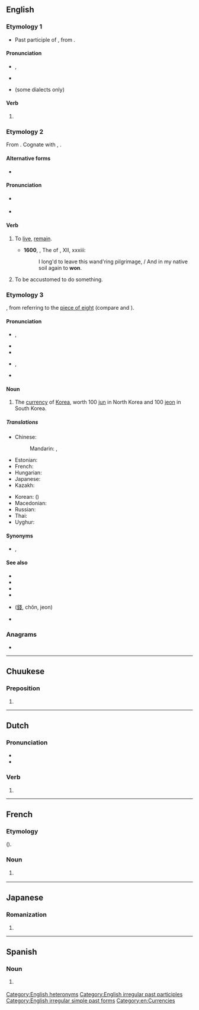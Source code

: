 {{also|Won|wón|woń}}
==English==
{{wikipedia}}

===Etymology 1===
* Past participle of {{m|en|win}}, from {{inh|en|ang|winnan}}.

====Pronunciation====
* {{enPR|wŭn}}, {{IPA|/wʌn/|lang=en}}
* {{rhymes|ʌn|lang=en}}
* {{homophones|lang=en|one}} (some dialects only)

====Verb====
{{head|en|verb form}}

# {{en-past of|win}}
<!--do not add translations here; add them to the conjugations of the translations of the infinitive "win"-->

===Etymology 2===
From {{etyl|ang|en}} {{m|ang|wunian}}. Cognate with {{cog|nl|wonen}}, {{cog|de|wohnen}}.

====Alternative forms====
* {{l|en|wone}}

====Pronunciation====
* {{a|UK}} {{IPA|/wɒn/|lang=en}}
* {{homophones|lang=en|one|wan}}

====Verb====
{{en-verb|d}}

# {{lb|en|archaic|or|obsolete|regional}} To [[live]], [[remain]].
#* '''1600''', {{w|Edward Fairfax}}, The ''{{w|Jerusalem Delivered}}'' of {{w|Torquato Tasso|Tasso}}, XII, xxxiii:
#*: I long'd to leave this wand'ring pilgrimage, / And in my native soil again to '''won'''.
# {{lb|en|archaic|or|obsolete|regional}} To be accustomed to do something.

===Etymology 3===
{{bor|en|ko|-|withtext=1}} {{ko-l|원|圓}}, from {{etyl|zhx|en}} {{zh-l|圓|circle” > “round coin}} referring to the [[piece of eight]] (compare {{m|en|yen}} and {{m|en|yuan}}).

====Pronunciation====
* {{a|RP}} {{enPR|wŏn}}, {{IPA|/wɒn/|lang=en}}
* {{rhymes|ɒn|lang=en}}
* {{homophones|lang=en|one|wan}}
* {{a|US}} {{enPR|wän}}, {{IPA|/wɑn/|lang=en}}
* {{rhymes|ɑn|lang=en}}

====Noun====
{{en-noun|won}}

# The [[currency]] of [[Korea]], worth 100 [[jun]] in North Korea and 100 [[jeon]] in South Korea.

=====Translations=====
{{trans-top|currency of Korea}}
* Chinese:
*: Mandarin: {{t+|cmn|韓圓|sc=Hani}}, {{t+|cmn|韩圆|tr=Hán yuán|sc=Hani}}
* Estonian: {{t|et|vonn}}
* French: {{t+|fr|won}}
* Hungarian: {{t+|hu|von}}
* Japanese: {{t+|ja|ウォン|tr=won}}
* Kazakh: {{t|kk|уон}}
{{trans-mid}}
* Korean: {{t+|ko|원}} ({{t+|ko|圓}})
* Macedonian: {{t|mk|вон|m|tr=von|sc=Cyrl}}
* Russian: {{t+|ru|во́на|f}}
* Thai: {{t|th|วอน}}
* Uyghur: {{t|ug|ۋون}}
{{trans-bottom}}

====Synonyms====
* {{l|en|₩}}, {{l|en|￦}}

====See also====
* {{pedialite|North Korean won}}
* {{pedialite|South Korean won}}
* {{pedialite|Korean won}}
* {{pedialite|₩}}
* {{l|en|전}} ([[錢]], chŏn, jeon)
* {{l|en|㌆}}

===Anagrams===
* {{anagrams|en|NOW|NWO|now|own}}

[[Category:English heteronyms]]
[[Category:English irregular past participles]]
[[Category:English irregular simple past forms]]
[[Category:en:Currencies]]

----

==Chuukese==

===Preposition===
{{head|chk|preposition}}

# {{l|en|on}}

----

==Dutch==

===Pronunciation===
* {{audio|Nl-won.ogg|Audio|lang=nl}}
* {{rhymes|ɔn|lang=nl}}

===Verb===
{{nl-verb-form}}

# {{nl-verb form of|n=sg|t=past|m=ind|winnen}}

----

==French==

===Etymology===
{{etyl|ko|fr}} {{m|ko|원|sc=Hang}} ({{m|ko|圓|sc=Hang}}).

===Noun===
{{fr-noun|m}}

# {{l|en|won}} {{gloss|unit of currency}}

----

==Japanese==

===Romanization===
{{ja-romaji}}

# {{ja-romanization of|ウォン}}

----

==Spanish==

===Noun===
{{es-noun|m|wones}}

# {{l|en|won}} {{gloss|unit of currency}}